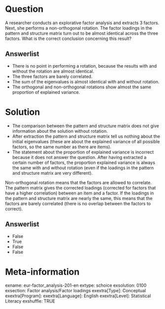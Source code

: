 Question
========
A researcher conducts an explorative factor analysis and extracts 3 factors. Next, she performs a non-orthogonal rotation. The factor loadings in the pattern and structure matrix turn out to be almost identical across the three factors. What is the correct conclusion concerning this result?

Answerlist
----------
* There is no point in performing a rotation, because the results with and without the rotation are almost identical.
* The three factors are barely correlated.
* The sum of the eigenvalues is almost identical with and without rotation.
* The orthogonal and non-orthogonal rotations show almost the same proportion of explained variance.


Solution
========
- The comparison between the pattern and structure matrix does not give information about the solution without rotation.  
- After extraction the pattern and structure matrix tell us nothing about the initial eigenvalues (these are about the explained variance of all possible factors, so the same number as there are items). 
- The statement about the proportion of explained variance is incorrect because it does not answer the question. After having extracted a certain number of factors, the proportion explained variance is always the same with and without rotation (even if the loadings in the pattern and structure matrix are very different).  

Non-orthogonal rotation means that the factors are allowed to correlate. The pattern matrix gives the corrected loadings (corrected for factors that have a higher correlation) between an item and a factor. If the loadings in the pattern and structure matrix are nearly the same, this means that the factors are barely correlated (there is no overlap between the factors to correct).

Answerlist
----------
* False
* True
* False
* False


Meta-information
================
exname: eur-factor_analysis-201-en
extype: schoice
exsolution: 0100
exsection: Factor analysis/Factor loadings
exextra[Type]: Conceptual
exextra[Program]: 
exextra[Language]: English
exextra[Level]: Statistical Literacy
exshuffle: TRUE
